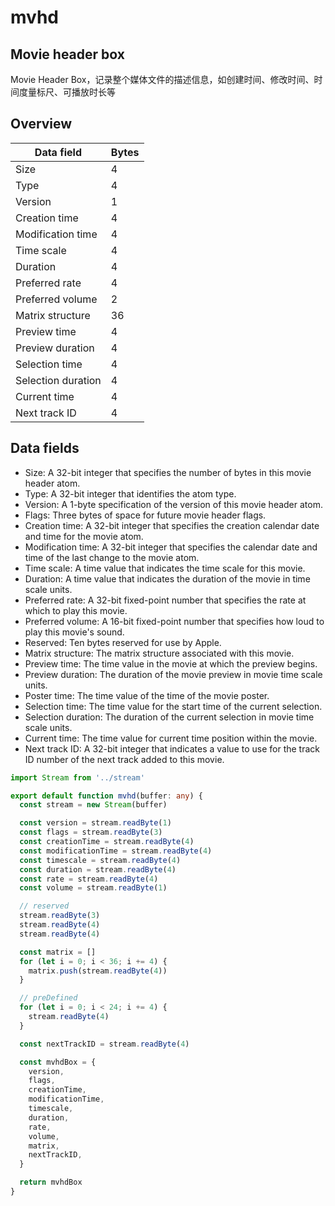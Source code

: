 # mvhd
## Movie header box
Movie Header Box，记录整个媒体文件的描述信息，如创建时间、修改时间、时间度量标尺、可播放时长等
## Overview
| Data field  | Bytes |
| ----------- | ----- |
| Size        | 4     |
| Type        | 4     |
| Version        |1     |
| Creation time        |4     |
| Modification time        | 4     |
| Time scale        | 4     |
| Duration        | 4     |
| Preferred rate        | 4     |
| Preferred volume        | 2    |
| Matrix structure        | 36   |
| Preview time       | 4     |
| Preview duration        | 4     |
| Selection time       | 4     |
| Selection duration     | 4     |
| Current time     | 4     |
| Next track ID     | 4     |

## Data fields
- Size:
A 32-bit integer that specifies the number of bytes in this movie header atom.
- Type:
A 32-bit integer that identifies the atom type.
- Version:
A 1-byte specification of the version of this movie header atom.
- Flags:
Three bytes of space for future movie header flags.
- Creation time:
A 32-bit integer that specifies the creation calendar date and time for the movie atom.
- Modification time:
A 32-bit integer that specifies the calendar date and time of the last change to the movie atom.
- Time scale:
A time value that indicates the time scale for this movie.
- Duration:
A time value that indicates the duration of the movie in time scale units.
- Preferred rate:
A 32-bit fixed-point number that specifies the rate at which to play this movie.
- Preferred volume:
A 16-bit fixed-point number that specifies how loud to play this movie's sound.
- Reserved:
Ten bytes reserved for use by Apple.
- Matrix structure:
The matrix structure associated with this movie.
- Preview time:
The time value in the movie at which the preview begins.
- Preview duration:
The duration of the movie preview in movie time scale units.
- Poster time:
The time value of the time of the movie poster.
- Selection time:
The time value for the start time of the current selection.
- Selection duration:
The duration of the current selection in movie time scale units.
- Current time:
The time value for current time position within the movie.
- Next track ID:
A 32-bit integer that indicates a value to use for the track ID number of the next track added to this movie.

```ts
import Stream from '../stream'

export default function mvhd(buffer: any) {
  const stream = new Stream(buffer)

  const version = stream.readByte(1)
  const flags = stream.readByte(3)
  const creationTime = stream.readByte(4)
  const modificationTime = stream.readByte(4)
  const timescale = stream.readByte(4)
  const duration = stream.readByte(4)
  const rate = stream.readByte(4)
  const volume = stream.readByte(1)

  // reserved
  stream.readByte(3)
  stream.readByte(4)
  stream.readByte(4)

  const matrix = []
  for (let i = 0; i < 36; i += 4) {
    matrix.push(stream.readByte(4))
  }

  // preDefined
  for (let i = 0; i < 24; i += 4) {
    stream.readByte(4)
  }

  const nextTrackID = stream.readByte(4)

  const mvhdBox = {
    version,
    flags,
    creationTime,
    modificationTime,
    timescale,
    duration,
    rate,
    volume,
    matrix,
    nextTrackID,
  }

  return mvhdBox
}
```